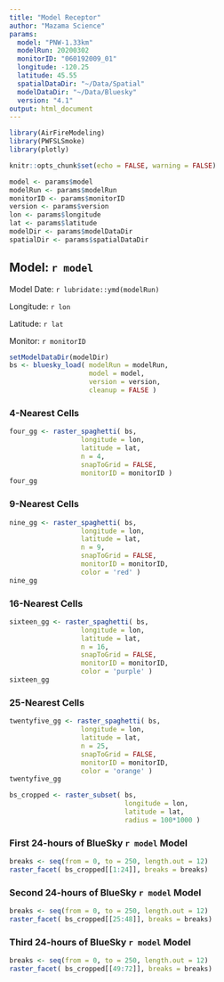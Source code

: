 ```yaml
---
title: "Model Receptor"
author: "Mazama Science"
params:
  model: "PNW-1.33km"
  modelRun: 20200302
  monitorID: "060192009_01"
  longitude: -120.25
  latitude: 45.55
  spatialDataDir: "~/Data/Spatial"
  modelDataDir: "~/Data/Bluesky"
  version: "4.1"
output: html_document
---
```




```r
library(AirFireModeling)
library(PWFSLSmoke)
library(plotly)

knitr::opts_chunk$set(echo = FALSE, warning = FALSE)

model <- params$model
modelRun <- params$modelRun
monitorID <- params$monitorID
version <- params$version
lon <- params$longitude
lat <- params$latitude
modelDir <- params$modelDataDir
spatialDir <- params$spatialDataDir
```

## Model: `r model`

Model Date: `r lubridate::ymd(modelRun)`

Longitude: `r lon`

Latitude: `r lat`

Monitor: `r monitorID`

```r
setModelDataDir(modelDir)
bs <- bluesky_load( modelRun = modelRun, 
                    model = model, 
                    version = version, 
                    cleanup = FALSE )
```

### 4-Nearest Cells

```r
four_gg <- raster_spaghetti( bs, 
                  longitude = lon, 
                  latitude = lat, 
                  n = 4, 
                  snapToGrid = FALSE, 
                  monitorID = monitorID )
four_gg
```

### 9-Nearest Cells

```r
nine_gg <- raster_spaghetti( bs, 
                  longitude = lon, 
                  latitude = lat, 
                  n = 9, 
                  snapToGrid = FALSE, 
                  monitorID = monitorID, 
                  color = 'red' )
nine_gg
```

### 16-Nearest Cells

```r
sixteen_gg <- raster_spaghetti( bs, 
                  longitude = lon, 
                  latitude = lat, 
                  n = 16, 
                  snapToGrid = FALSE, 
                  monitorID = monitorID, 
                  color = 'purple' )
sixteen_gg
```

### 25-Nearest Cells

```r
twentyfive_gg <- raster_spaghetti( bs, 
                  longitude = lon, 
                  latitude = lat, 
                  n = 25, 
                  snapToGrid = FALSE, 
                  monitorID = monitorID, 
                  color = 'orange' )
twentyfive_gg
```

```r
bs_cropped <- raster_subset( bs, 
                             longitude = lon, 
                             latitude = lat, 
                             radius = 100*1000 )
```

### First 24-hours of BlueSky `r model` Model

```r
breaks <- seq(from = 0, to = 250, length.out = 12)
raster_facet( bs_cropped[[1:24]], breaks = breaks)
```

### Second 24-hours of BlueSky `r model` Model

```r
breaks <- seq(from = 0, to = 250, length.out = 12)
raster_facet( bs_cropped[[25:48]], breaks = breaks)
```

### Third 24-hours of BlueSky `r model` Model

```r
breaks <- seq(from = 0, to = 250, length.out = 12)
raster_facet( bs_cropped[[49:72]], breaks = breaks)
```



